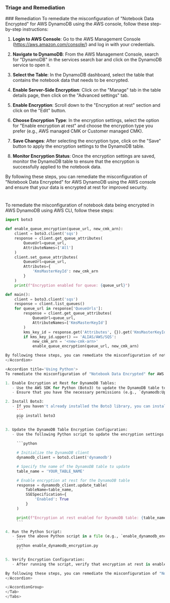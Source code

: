 
### Triage and Remediation
<Tabs>
<Tab title='Remediation'>
### Remediation

<AccordionGroup>
<Accordion title='Using Console' defaultOpen='true'>
To remediate the misconfiguration of "Notebook Data Encrypted" for AWS DynamoDB using the AWS console, follow these step-by-step instructions:

1. **Login to AWS Console**: Go to the AWS Management Console (https://aws.amazon.com/console/) and log in with your credentials.

2. **Navigate to DynamoDB**: From the AWS Management Console, search for "DynamoDB" in the services search bar and click on the DynamoDB service to open it.

3. **Select the Table**: In the DynamoDB dashboard, select the table that contains the notebook data that needs to be encrypted.

4. **Enable Server-Side Encryption**: Click on the "Manage" tab in the table details page, then click on the "Advanced settings" tab.

5. **Enable Encryption**: Scroll down to the "Encryption at rest" section and click on the "Edit" button.

6. **Choose Encryption Type**: In the encryption settings, select the option for "Enable encryption at rest" and choose the encryption type you prefer (e.g., AWS managed CMK or Customer managed CMK).

7. **Save Changes**: After selecting the encryption type, click on the "Save" button to apply the encryption settings to the DynamoDB table.

8. **Monitor Encryption Status**: Once the encryption settings are saved, monitor the DynamoDB table to ensure that the encryption is successfully applied to the notebook data.

By following these steps, you can remediate the misconfiguration of "Notebook Data Encrypted" for AWS DynamoDB using the AWS console and ensure that your data is encrypted at rest for improved security.

#
</Accordion>

<Accordion title='Using CLI'>
To remediate the misconfiguration of notebook data being encrypted in AWS DynamoDB using AWS CLI, follow these steps:

```python
import boto3

def enable_queue_encryption(queue_url, new_cmk_arn):
    client = boto3.client('sqs')
    response = client.get_queue_attributes(
        QueueUrl=queue_url,
        AttributeNames=['All']
    )
    client.set_queue_attributes(
        QueueUrl=queue_url,
        Attributes={
            'KmsMasterKeyId': new_cmk_arn
        }
    )
    print(f"Encryption enabled for queue: {queue_url}")

def main():
    client = boto3.client('sqs')
    response = client.list_queues()
    for queue_url in response['QueueUrls']:
        response = client.get_queue_attributes(
            QueueUrl=queue_url,
            AttributeNames=['KmsMasterKeyId']
        )
        kms_key_id = response.get('Attributes', {}).get('KmsMasterKeyId', '')
        if kms_key_id.upper() == 'ALIAS/AWS/SQS':
            new_cmk_arn = '<new-cmk-arn>'
            enable_queue_encryption(queue_url, new_cmk_arn)

By following these steps, you can remediate the misconfiguration of notebook data being encrypted in AWS DynamoDB using AWS CLI.
</Accordion>

<Accordion title='Using Python'>
To remediate the misconfiguration of "Notebook Data Encrypted" for AWS DynamoDB using Python, you can follow these steps:

1. Enable Encryption at Rest for DynamoDB Tables:
   - Use the AWS SDK for Python (Boto3) to update the DynamoDB table to enable encryption at rest.
   - Ensure that you have the necessary permissions (e.g., `dynamodb:UpdateTable`) to make changes to the DynamoDB table.

2. Install Boto3:
   - If you haven't already installed the Boto3 library, you can install it using pip:
     ```
     pip install boto3
     ```

3. Update the DynamoDB Table Encryption Configuration:
   - Use the following Python script to update the encryption settings for the DynamoDB table. Replace `table_name` with the name of your DynamoDB table.
   
     ```python

     # Initialize the DynamoDB client
     dynamodb_client = boto3.client('dynamodb')

     # Specify the name of the DynamoDB table to update
     table_name = 'YOUR_TABLE_NAME'

     # Enable encryption at rest for the DynamoDB table
     response = dynamodb_client.update_table(
         TableName=table_name,
         SSESpecification={
             'Enabled': True
         }
     )

     print(f"Encryption at rest enabled for DynamoDB table: {table_name}")
     ```

4. Run the Python Script:
   - Save the above Python script in a file (e.g., `enable_dynamodb_encryption.py`) and run it using the Python interpreter.
     ```
     python enable_dynamodb_encryption.py
     ```

5. Verify Encryption Configuration:
   - After running the script, verify that encryption at rest is enabled for the specified DynamoDB table by checking the table settings in the AWS Management Console or using the AWS CLI.

By following these steps, you can remediate the misconfiguration of "Notebook Data Encrypted" for AWS DynamoDB by enabling encryption at rest for the DynamoDB table using Python and the Boto3 SDK.
</Accordion>

</AccordionGroup>
</Tab>
</Tabs>
